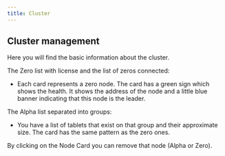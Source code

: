 ```yaml
---
title: Cluster
---
```


## Cluster management

Here you will find the basic information about the cluster.

The Zero list with license and the list of zeros connected:

- Each card represents a zero node. The card has a green sign which shows the
  health. It shows the address of the node and a little blue banner indicating
  that this node is the leader.

The Alpha list separated into groups:

- You have a list of tablets that exist on that group and their approximate
  size. The card has the same pattern as the zero ones.

<Tip>
  By clicking on the Node Card you can remove that node (Alpha or Zero).
</Tip>
